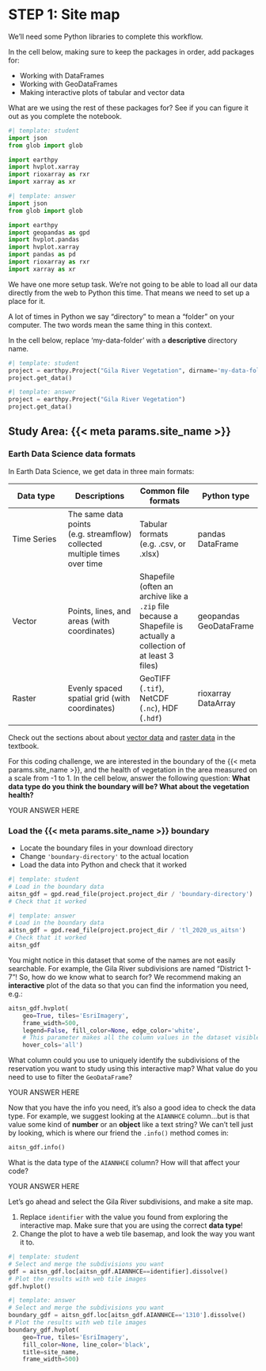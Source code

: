 # STEP 1: Site map

We'll need some Python libraries to complete this workflow.

::: {.callout-task title="Import necessary libraries"}
In the cell below, making sure to keep the packages in order, add packages for:

  - Working with DataFrames
  - Working with GeoDataFrames
  - Making interactive plots of tabular and vector data

:::

::: {.callout-respond}
What are we using the rest of these packages for? See if you can figure it out as you complete the notebook.
:::

```python
#| template: student
import json
from glob import glob

import earthpy
import hvplot.xarray
import rioxarray as rxr
import xarray as xr
```

::: {.content-visible when-format="html"}
```python
#| template: answer
import json
from glob import glob

import earthpy
import geopandas as gpd
import hvplot.pandas
import hvplot.xarray
import pandas as pd
import rioxarray as rxr
import xarray as xr
```
:::

We have one more setup task. We're not going to be able to load all our data directly from the web to Python this time. That means we need to set up a place for it.

::: {.callout-caution title="GOTCHA ALERT!" icon="false"}
A lot of times in Python we say "directory" to mean a "folder" on your computer. The two words mean the same thing in this context.
:::

::: {.callout-task}
In the cell below, replace 'my-data-folder' with a **descriptive** directory name.
:::

```python
#| template: student
project = earthpy.Project("Gila River Vegetation", dirname='my-data-folder')
project.get_data()
```

::: {.content-visible when-format="html"}
```python
#| template: answer
project = earthpy.Project("Gila River Vegetation")
project.get_data()
```
:::

## Study Area: {{< meta params.site_name >}}

### Earth Data Science data formats

In Earth Data Science, we get data in three main formats:

| Data type | Descriptions | Common file formats | Python type |
|---|---|---|---|
| Time Series | The same data points (e.g. streamflow) collected multiple times over time | Tabular formats (e.g. .csv, or .xlsx) | pandas DataFrame |
| Vector | Points, lines, and areas (with coordinates) | Shapefile (often an archive like a `.zip` file because a Shapefile is actually a collection of at least 3 files) | geopandas GeoDataFrame |
| Raster | Evenly spaced spatial grid (with coordinates) | GeoTIFF (`.tif`), NetCDF (`.nc`), HDF (`.hdf`) | rioxarray DataArray |

::: {.callout-read}
Check out the sections about about [vector data](https://www.earthdatascience.org/courses/use-data-open-source-python/intro-vector-data-python/spatial-data-vector-shapefiles/) and [raster data](https://www.earthdatascience.org/courses/intro-to-earth-data-science/file-formats/use-spatial-data/use-raster-data/) in the textbook.
:::

::: {.callout-respond}
For this coding challenge, we are interested in the boundary of the {{< meta params.site_name >}}, and the health of vegetation in the area measured on a scale from -1 to 1. In the cell below, answer the following question: **What data type do you think the boundary will be? What about the vegetation health?**
:::

::: {.content-visible when-format="ipynb"}
:::: {.cell .markdown}
YOUR ANSWER HERE
::::
:::


### Load the {{< meta params.site_name >}} boundary

::: {.callout-task}

  - Locate the boundary files in your download directory
  - Change `'boundary-directory'` to the actual location
  - Load the data into Python and check that it worked

:::

```python
#| template: student
# Load in the boundary data
aitsn_gdf = gpd.read_file(project.project_dir / 'boundary-directory')
# Check that it worked

```

::: {.content-visible when-format="html"}
```python
#| template: answer
# Load in the boundary data
aitsn_gdf = gpd.read_file(project.project_dir / 'tl_2020_us_aitsn')
# Check that it worked
aitsn_gdf

```
:::

You might notice in this dataset that some of the names are not easily searchable. For example, the Gila River subdivisions are named "District 1-7"! So, how do we know what to search for? We recommend making an **interactive** plot of the data so that you can find the information you need, e.g.:


```python
aitsn_gdf.hvplot(
    geo=True, tiles='EsriImagery', 
    frame_width=500,
    legend=False, fill_color=None, edge_color='white',
    # This parameter makes all the column values in the dataset visible.
    hover_cols='all')
```

::: {.callout-respond}
What column could you use to uniquely identify the subdivisions of the reservation you want to study using this interactive map? What value do you need to use to filter the `GeoDataFrame`?
:::

::: {.content-visible when-format="ipynb"}
:::: {.cell .markdown}
YOUR ANSWER HERE
::::
:::


Now that you have the info you need, it's also a good idea to check the data type. For example, we suggest looking at the `AIANNHCE` column...but is that value some kind of **number** or an **object** like a text string? We can't tell just by looking, which is where our friend the `.info()` method comes in:

```python
aitsn_gdf.info()
```


::: {.callout-respond}
What is the data type of the `AIANNHCE` column? How will that affect your code?
:::

::: {.content-visible when-format="ipynb"}
:::: {.cell .markdown}
YOUR ANSWER HERE
::::
:::

Let's go ahead and select the Gila River subdivisions, and make a site map.

::: {.callout-task}

  1. Replace `identifier` with the value you found from exploring the interactive map. Make sure that you are using the correct **data type**!
  2. Change the plot to have a web tile basemap, and look the way you want it to.

:::

```python
#| template: student
# Select and merge the subdivisions you want
gdf = aitsn_gdf.loc[aitsn_gdf.AIANNHCE==identifier].dissolve()
# Plot the results with web tile images
gdf.hvplot()
```

::: {.content-visible when-format="html"}
```python
#| template: answer
# Select and merge the subdivisions you want
boundary_gdf = aitsn_gdf.loc[aitsn_gdf.AIANNHCE=='1310'].dissolve()
# Plot the results with web tile images
boundary_gdf.hvplot(
    geo=True, tiles='EsriImagery',
    fill_color=None, line_color='black',
    title=site_name,
    frame_width=500)
```
:::
